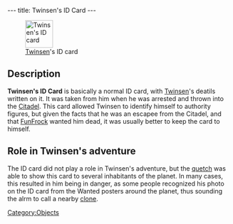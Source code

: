 ---
title: Twinsen's ID Card
---

[[Image:Twinsen's_ID_card.png|right|62px|frame|[[Twinsen]]'s ID card]]

{{Quote|
Quote=Twinsen's ID Card. This card allows you to identify yourself to the authorities. Your smile is especially attractive on the photo!|
Character=Official description}}

==Description==
'''Twinsen's ID Card''' is basically a normal ID card, with [[Twinsen]]'s deatils written on it. It was taken from him when he was arrested and thrown into the [[Citadel]]. This card allowed Twinsen to identify himself to authority figures, but given the facts that he was an escapee from the Citadel, and that [[FunFrock]] wanted him dead, it was usually better to keep the card to himself.

==Role in Twinsen's adventure==
The ID card did not play a role in Twinsen's adventure, but the [[quetch]] was able to show this card to several inhabitants of the planet. In many cases, this resulted in him being in danger, as some people recognized his photo on the ID card from the Wanted posters around the planet, thus sounding the alrm to call a nearby [[clone]].

[[Category:Objects]]